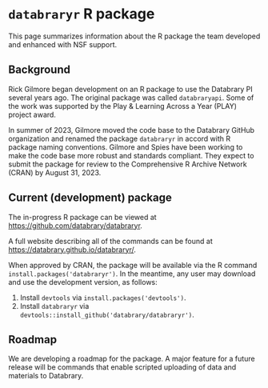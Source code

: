 # `databraryr` R package

This page summarizes information about the R package the team developed and enhanced with NSF support.

## Background  {-}

Rick Gilmore began development on an R package to use the Databrary PI several years ago.
The original package was called `databraryapi`.
Some of the work was supported by the Play & Learning Across a Year (PLAY) project award.

In summer of 2023, Gilmore moved the code base to the Databrary GitHub organization and renamed the package `databraryr` in accord with R package naming conventions.
Gilmore and Spies have been working to make the code base more robust and standards compliant.
They expect to submit the package for review to the Comprehensive R Archive Network (CRAN) by August 31, 2023.

## Current (development) package {-}

The in-progress R package can be viewed at <https://github.com/databrary/databraryr>.

A full website describing all of the commands can be found at <https://databrary.github.io/databraryr/>.

When approved by CRAN, the package will be available via the R command `install.packages('databraryr')`.
In the meantime, any user may download and use the development version, as follows:

1. Install `devtools` via `install.packages('devtools')`.
2. Install `databraryr` via `devtools::install_github('databrary/databraryr')`.

## Roadmap {-}

We are developing a roadmap for the package.
A major feature for a future release will be commands that enable scripted uploading of data and materials to Databrary.


